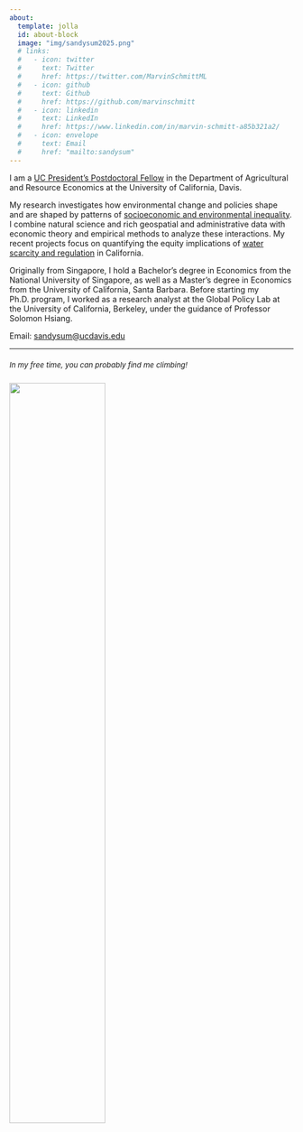 ```yaml
---
about:
  template: jolla
  id: about-block
  image: "img/sandysum2025.png"
  # links:
  #   - icon: twitter
  #     text: Twitter
  #     href: https://twitter.com/MarvinSchmittML
  #   - icon: github
  #     text: Github
  #     href: https://github.com/marvinschmitt
  #   - icon: linkedin
  #     text: LinkedIn
  #     href: https://www.linkedin.com/in/marvin-schmitt-a85b321a2/
  #   - icon: envelope
  #     text: Email
  #     href: "mailto:sandysum"  
---
```


::: {#about-block}
:::

<!-- I am a Ph.D. candidate in Economics and Environmental Science at the University of California, Santa Barbara. -->

I am a [UC President’s Postdoctoral Fellow](https://ppfp.ucop.edu/info/) in the Department of Agricultural and Resource Economics at the University of California, Davis.

My research investigates how environmental change and policies shape and are shaped by patterns of <u>socioeconomic and environmental inequality</u>.
I combine natural science and rich geospatial and administrative data with economic theory and empirical methods to analyze these interactions. 
My recent projects focus on quantifying the equity implications of <u>water scarcity and regulation</u> in California.
<!-- My [job market paper](https://drive.google.com/file/d/1z2F7DWDszOYYzkxyrcM8THEc7Nt8AWsp/view) is the first to comprehensively evaluate the efficiency and reallocative impacts of policy counterfactuals under the [Sustainable Groundwater Management Act](https://water.ca.gov/programs/groundwater-management/sgma-groundwater-management), using restricted-access farm-level data. -->

Originally from Singapore, I hold a Bachelor's degree in Economics from the National University of Singapore, as well as a Master's degree in Economics from the University of California, Santa Barbara. Before starting my Ph.D. program, I worked as a research analyst at the Global Policy Lab at the University of California, Berkeley, under the guidance of Professor Solomon Hsiang.

Email: [sandysum\@ucdavis.edu](mailto:sandysum@ucdavis.edu)

***

::: {#photo-block style="margin-top: 20px;"}
<font size="2">*In my free time, you can probably find me climbing!*<font size="2">

![](img/IMG_0925_Original.jpeg){fig-align="left" width="58%"
style="margin-right: 15px; margin-top: 10px;"}
:::
